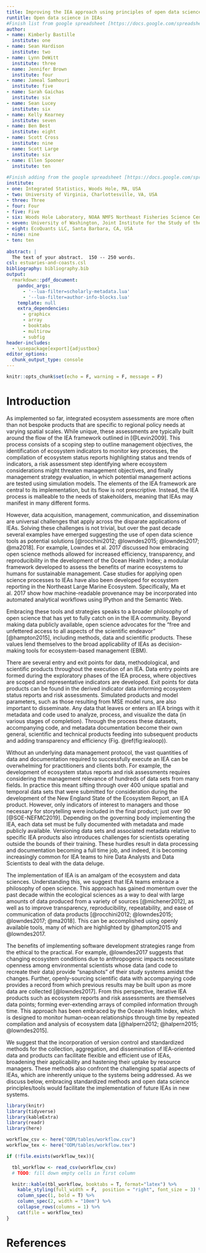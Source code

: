 ```yaml
---
title: Improving the IEA approach using principles of open data science
runtitle: Open data science in IEAs
#Finish list from google spreadsheet [https://docs.google.com/spreadsheets/d/1NO1_rLnXk3NYhwDPxaHtn6nEW_KFfgDYGK2qitXfSFI/edit#gid=0]
author: 
- name: Kimberly Bastille 
  institute: one
- name: Sean Hardison 
  institute: two
- name: Lynn DeWitt 
  institute: three
- name: Jennifer Brown 
  institute: four
- name: Jameal Samhouri 
  institute: five
- name: Sarah Gaichas 
  institute: six
- name: Sean Lucey 
  institute: six
- name: Kelly Kearney 
  institute: seven
- name: Ben Best 
  institute: eight
- name: Scott Cross 
  institute: nine
- name: Scott Large 
  institute: six
- name: Ellen Spooner 
  institute: ten
  
#Finish adding from the google spreadsheet [https://docs.google.com/spreadsheets/d/1NO1_rLnXk3NYhwDPxaHtn6nEW_KFfgDYGK2qitXfSFI/edit#gid: 
institute:
- one: Integrated Statistics, Woods Hole, MA, USA
- two: University of Virginia, Charlottesville, VA, USA
- three: Three
- four: Four 
- five: Five
- six: Woods Hole Laboratory, NOAA NMFS Northeast Fisheries Science Center, Woods Hole, MA, USA
- seven: University of Washington, Joint Institute for the Study of the Atmosphere and Ocean, Seattle, WA, USA
- eight: EcoQuants LLC, Santa Barbara, CA, USA
- nine: nine
- ten: ten
    
abstract: |
  The text of your abstract.  150 -- 250 words.
csl: estuaries-and-coasts.csl
bibliography: bibliography.bib
output:
  rmarkdown::pdf_document:
    pandoc_args: 
      - '--lua-filter=scholarly-metadata.lua'
      - '--lua-filter=author-info-blocks.lua'
    template: null
    extra_dependencies:
      - graphicx
      - array
      - booktabs
      - multirow
      - subfig
header-includes:
  - \usepackage[export]{adjustbox}
editor_options: 
  chunk_output_type: console
---
```


```r
knitr::opts_chunk$set(echo = F, warning = F, message = F)
```

# Introduction {#intro}
<!-- Grab text from google doc, NOTE: this is sample text grabbed to set up bibliography -->

As implemented so far, integrated ecosystem assessments are more often than not bespoke products that are specific to regional policy needs at varying spatial scales. While unique, these assessments are typically built around the flow of the IEA framework outlined in [@Levin2009]. This process consists of a scoping step to outline management objectives, the identification of ecosystem indicators to monitor key processes, the compilation of ecosystem status reports highlighting status and trends of indicators, a risk assessment step identifying where ecosystem considerations might threaten management objectives, and finally management strategy evaluation, in which potential management actions are tested using simulation models. The elements of the IEA framework are central to its implementation, but its flow is not prescriptive. Instead, the IEA process is malleable to the needs of stakeholders, meaning that IEAs may manifest in many different forms. 

However, data acquisition, management, communication, and dissemination are universal challenges that apply across the disparate applications of IEAs. Solving these challenges is not trivial, but over the past decade several examples have emerged suggesting the use of open data science tools as potential solutions [@rocchini2012; @lowndes2015; @lowndes2017; @ma2018]. For example, Lowndes et al. 2017 discussed how embracing open science methods allowed for increased efficiency, transparency, and reproducibility in the development of the Ocean Health Index; a modular framework developed to assess the benefits of marine ecosystems to humans for sustainable management. Case studies for applying open science processes to IEAs have also been developed for ecosystem reporting in the Northeast Large Marine Ecosystem. Specifically, Ma et al. 2017 show how machine-readable provenance may be incorporated into automated analytical workflows using IPython and the Semantic Web. 

Embracing these tools and strategies speaks to a broader philosophy of open science that has yet to fully catch on in the IEA community. Beyond making data publicly available, open science advocates for the “free and unfettered access to all aspects of the scientific endeavor” [@hampton2015], including methods, data and scientific products. These values lend themselves to the broad applicability of IEAs as decision-making tools for ecosystem-based management (EBM). 

There are several entry and exit points for data, methodological, and scientific products throughout the execution of an IEA. Data entry points are formed during the exploratory phases of the IEA process, where objectives are scoped and representative indicators are developed. Exit points for data products can be found in the derived indicator data informing ecosystem status reports and risk assessments. Simulated products and model parameters, such as those resulting from MSE model runs, are also important to disseminate. Any data that leaves or enters an IEA brings with it metadata and code used to analyze, process, and visualize the data (in various stages of completion). Through the process these datasets, accompanying code, and metadata documentation become their own general, scientific and technical products feeding into subsequent products and adding transparency and efficiency (Fig. \@ref(fig:iealoop)). 

Without an underlying data management protocol, the vast quantities of data and documentation required to successfully execute an IEA can be overwhelming for practitioners and clients both. For example, the development of ecosystem status reports and risk assessments requires considering the management relevance of hundreds of data sets from many fields. In practice this meant sifting through over 400 unique spatial and temporal data sets that were submitted for consideration during the development of the New England State of the Ecosystem Report, an IEA product. However, only indicators of interest to managers and those necessary for storytelling were included in the final product; just over 90 [@SOE-NEFMC2019].  Depending on the governing body implementing the IEA, each data set must be fully documented with metadata and made publicly available. Versioning data sets and associated metadata relative to specific IEA products also introduces challenges for scientists operating outside the bounds of their training. These hurdles result in data processing and documentation becoming a full time job, and indeed, it is becoming increasingly common for IEA teams to hire Data Analysts and Data Scientists to deal with the data deluge. 

\begin{figure}
  \centering
  \includegraphics[width=1.0\textwidth]{./images/products-loop.pdf}
  \caption{Products as part of the IEA loop according to audience: general, scientific and technical.}
  \label{fig:products-loop}
\end{figure}

The implementation of IEA is an amalgam of the ecosystem and data sciences. Understanding this, we suggest that IEA teams embrace a philosophy of open science. This approach has gained momentum over the past decade within the ecological sciences as a way to deal with large amounts of data produced from a variety of sources [@michener2012], as well as to improve transparency, reproducibility, repeatability, and ease of communication of data products [@rocchini2012; @lowndes2015; @lowndes2017; @ma2018]. This can be accomplished using openly available tools, many of which are highlighted by @hampton2015 and @lowndes2017. 

The benefits of implementing software development strategies range from the ethical to the practical. For example, @lowndes2017 suggests that changing ecosystem conditions due to anthropogenic impacts necessitate openness among environmental scientists whose data (and code to recreate their data) provide “snapshots” of their study systems amidst the changes. Further, openly-sourcing scientific data with accompanying code provides a record from which previous results may be built upon as more data are collected [@lowndes2017]. From this perspective, iterative IEA products such as ecosystem reports and risk assessments are themselves data points; forming ever-extending arrays of compiled information through time. This approach has been embraced by the Ocean Health Index, which is designed to monitor human-ocean relationships through time by repeated compilation and analysis of ecosystem data [@halpern2012; @halpern2015; @lowndes2015]. 

We suggest that the incorporation of version control and standardized methods for the collection, aggregation, and dissemination of IEA-oriented data and products can facilitate flexible and efficient use of IEAs, broadening their applicability and hastening their uptake by resource managers. These methods also confront the challenging spatial aspects of IEAs, which are inherently unique to the systems being addressed. As we discuss below, embracing standardized methods and open data science principles/tools would facilitate the implementation of future IEAs in new systems.

<!---### Panel Figure and Table ####--->

```r
library(knitr)
library(tidyverse)
library(kableExtra)
library(readr)
library(here)

workflow_csv <- here("ODM/tables/workflow.csv")
workflow_tex <- here("ODM/tables/workflow.tex")

if (!file.exists(workflow_tex)){

  tbl_workflow <- read_csv(workflow_csv)
  # TODO: fill down empty cells in first column

  knitr::kable(tbl_workflow, booktabs = T, format="latex") %>%
    kable_styling(full_width = F,  position = "right", font_size = 3) %>%
    column_spec(1, bold = T) %>%
    column_spec(2, width = "10em") %>%
    collapse_rows(columns = 1) %>% 
    cat(file = workflow_tex)
}
```

<!--
workflow.tex:
- strip `table` begin/end lines:
  ```
  \begin{table}[H]
  ...
  \end{table}
  ```
sciloop.pdf:
- Google Slides, File > Download > svg -> sciloop.svg
- on Mac terminal: 
  ```bash
  brew cask install inkscape
  cd ~/github/ODSmanu/ODM/images
  inkscape -D -z --file="$PWD/sciloop.svg" --export-pdf="$PWD/sciloop.pdf" --export-latex
  ```
-->

\begin{figure}
  \centering
  \subfloat[Process]{           
    \includegraphics[width=0.50\textwidth,valign=t]{./images/sciloop.pdf}
    \label{fig:sciflow-loop}
    }
  \subfloat[Elements]{
    \adjustbox{valign=t}{
      \input{./tables/workflow}
      \label{tbl:sciflow-table}}}
  \caption{Scientific workflow.}
\end{figure}

# References
<div id="refs"></div>